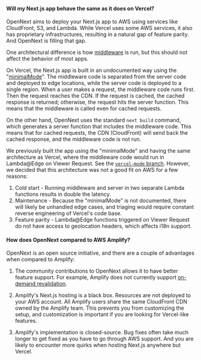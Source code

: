 #### Will my Next.js app behave the same as it does on Vercel?

OpenNext aims to deploy your Next.js app to AWS using services like CloudFront, S3, and Lambda. While Vercel uses some AWS services, it also has proprietary infrastructures, resulting in a natural gap of feature parity. And OpenNext is filling that gap.

One architectural difference is how [middleware](https://nextjs.org/docs/advanced-features/middleware) is run, but this should not affect the behavior of most apps.

On Vercel, the Next.js app is built in an undocumented way using the "[minimalMode](https://github.com/vercel/next.js/discussions/29801)". The middleware code is separated from the server code and deployed to edge locations, while the server code is deployed to a single region. When a user makes a request, the middleware code runs first. Then the request reaches the CDN. If the request is cached, the cached response is returned; otherwise, the request hits the server function. This means that the middleware is called even for cached requests.

On the other hand, OpenNext uses the standard `next build` command, which generates a server function that includes the middleware code. This means that for cached requests, the CDN (CloudFront) will send back the cached response, and the middleware code is not run.

We previously built the app using the "minimalMode" and having the same architecture as Vercel, where the middleware code would run in Lambda@Edge on Viewer Request. See the [`vercel-mode` branch](https://github.com/serverless-stack/open-next/tree/vercel-mode). However, we decided that this architecture was not a good fit on AWS for a few reasons:

1. Cold start - Running middleware and server in two separate Lambda functions results in double the latency.
1. Maintenance - Because the "minimalMode" is not documented, there will likely be unhandled edge cases, and triaging would require constant reverse engineering of Vercel's code base.
1. Feature parity - Lambda@Edge functions triggered on Viewer Request do not have access to geolocation headers, which affects i18n support.

#### How does OpenNext compared to AWS Amplify?

OpenNext is an open source initiative, and there are a couple of advantages when compared to Amplify:

1. The community contributions to OpenNext allows it to have better feature support. For example, Amplify does not currently support [on-demand revalidation](https://github.com/aws-amplify/amplify-hosting/issues/3116).

1. Amplify's Next.js hosting is a black box. Resources are not deployed to your AWS account. All Amplify users share the same CloudFront CDN owned by the Amplify team. This prevents you from customizing the setup, and customization is important if you are looking for Vercel-like features.

1. Amplify's implementation is closed-source. Bug fixes often take much longer to get fixed as you have to go through AWS support. And you are likely to encounter more quirks when hosting Next.js anywhere but Vercel.